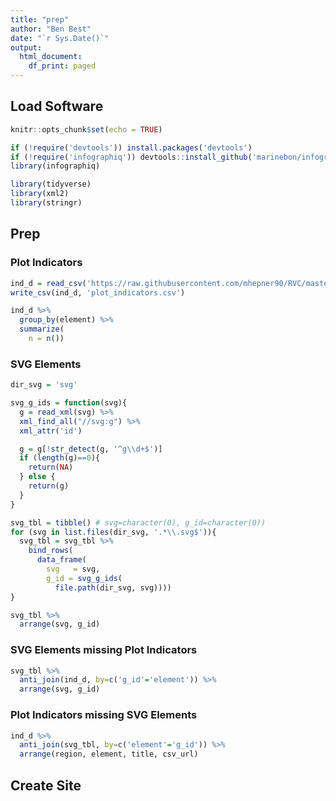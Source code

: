 ```yaml
---
title: "prep"
author: "Ben Best"
date: "`r Sys.Date()`"
output:
  html_document:
    df_print: paged
---
```


## Load Software

```r
knitr::opts_chunk$set(echo = TRUE)
```

```r
if (!require('devtools')) install.packages('devtools')
if (!require('infographiq')) devtools::install_github('marinebon/infographiq')
library(infographiq)

library(tidyverse)
library(xml2)
library(stringr)
```

## Prep

### Plot Indicators

```r
ind_d = read_csv('https://raw.githubusercontent.com/mhepner90/RVC/master/SDG14/infographic_csv_indicators.csv')
write_csv(ind_d, 'plot_indicators.csv')

ind_d %>%
  group_by(element) %>%
  summarize(
    n = n())
```

### SVG Elements

```r
dir_svg = 'svg'

svg_g_ids = function(svg){
  g = read_xml(svg) %>%
  xml_find_all("//svg:g") %>%
  xml_attr('id')

  g = g[!str_detect(g, '^g\\d+$')]
  if (length(g)==0){
    return(NA)
  } else {
    return(g)
  }
}

svg_tbl = tibble() # svg=character(0), g_id=character(0))
for (svg in list.files(dir_svg, '.*\\.svg$')){
  svg_tbl = svg_tbl %>%
    bind_rows(
      data_frame(
        svg   = svg,
        g_id = svg_g_ids(
          file.path(dir_svg, svg))))
}

svg_tbl %>%
  arrange(svg, g_id)
```


### SVG Elements missing Plot Indicators

```r
svg_tbl %>%
  anti_join(ind_d, by=c('g_id'='element')) %>%
  arrange(svg, g_id)
```

### Plot Indicators missing SVG Elements

```r
ind_d %>%
  anti_join(svg_tbl, by=c('element'='g_id')) %>%
  arrange(region, element, title, csv_url)
```

## Create Site


